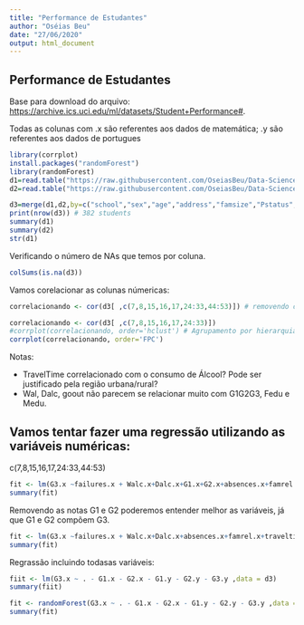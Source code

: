 ```yaml
---
title: "Performance de Estudantes"
author: "Oséias Beu"
date: "27/06/2020"
output: html_document
---
```


## Performance de Estudantes
Base para download do arquivo: <https://archive.ics.uci.edu/ml/datasets/Student+Performance#>.




Todas as colunas com .x são referentes aos dados de matemática; .y são referentes aos dados de portugues

```r
library(corrplot)
install.packages("randomForest")
library(randomForest)
d1=read.table("https://raw.githubusercontent.com/OseiasBeu/Data-Science/master/DataSets/student/student-mat.csv",sep=";",header=TRUE)
d2=read.table("https://raw.githubusercontent.com/OseiasBeu/Data-Science/master/DataSets/student/student-por.csv",sep=";",header=TRUE)

d3=merge(d1,d2,by=c("school","sex","age","address","famsize","Pstatus","Medu","Fedu","Mjob","Fjob","reason","nursery","internet"))
print(nrow(d3)) # 382 students
summary(d1)
summary(d2)
str(d1)
```

Verificando o número de NAs que temos por coluna. 

```r
colSums(is.na(d3))

```

Vamos corelacionar as colunas númericas:

```r
correlacionando <- cor(d3[ ,c(7,8,15,16,17,24:33,44:53)]) # removendo da coluna 44 até a 53 para ficarmos somente com os dados de portugues 

correlacionando <- cor(d3[ ,c(7,8,15,16,17,24:33)])
#corrplot(correlacionando, order='hclust') # Agrupamento por hierarquia
corrplot(correlacionando, order='FPC')
```

Notas:

* TravelTime correlacionado com o consumo de Álcool? Pode ser justificado pela região urbana/rural?
* Wal, Dalc, goout não parecem se relacionar muito com G1G2G3, Fedu e Medu.


## Vamos tentar fazer uma regressão utilizando as variáveis numéricas: 
c(7,8,15,16,17,24:33,44:53)

```r
fit <- lm(G3.x ~failures.x + Walc.x+Dalc.x+G1.x+G2.x+absences.x+famrel.x ,data = d3)
summary(fit)

```
Removendo as notas G1 e G2 poderemos entender melhor as variáveis, já que G1 e G2 compõem G3.

```r
fit <- lm(G3.x ~failures.x + Walc.x+Dalc.x+absences.x+famrel.x+traveltime.x ,data = d3)
summary(fit)


```
Regrassão incluindo todasas variáveis:

```r
fiit <- lm(G3.x ~ . - G1.x - G2.x - G1.y - G2.y - G3.y ,data = d3)
summary(fiit)

```


```r
fit <- randomForest(G3.x ~ . - G1.x - G2.x - G1.y - G2.y - G3.y ,data = d3)
summary(fit)

```